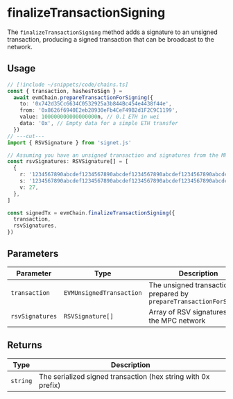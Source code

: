# finalizeTransactionSigning

The `finalizeTransactionSigning` method adds a signature to an unsigned transaction, producing a signed transaction that can be broadcast to the network.

## Usage

```ts twoslash
// [!include ~/snippets/code/chains.ts]
const { transaction, hashesToSign } =
  await evmChain.prepareTransactionForSigning({
    to: '0x742d35Cc6634C0532925a3b844Bc454e4438f44e',
    from: '0x8626f6940E2eb28930eFb4CeF49B2d1F2C9C1199',
    value: 100000000000000000n, // 0.1 ETH in wei
    data: '0x', // Empty data for a simple ETH transfer
  })
// ---cut---
import { RSVSignature } from 'signet.js'

// Assuming you have an unsigned transaction and signatures from the MPC network
const rsvSignatures: RSVSignature[] = [
  {
    r: '1234567890abcdef1234567890abcdef1234567890abcdef1234567890abcdef',
    s: '1234567890abcdef1234567890abcdef1234567890abcdef1234567890abcdef',
    v: 27,
  },
]

const signedTx = evmChain.finalizeTransactionSigning({
  transaction,
  rsvSignatures,
})
```

## Parameters

| Parameter       | Type                     | Description                                                         |
| --------------- | ------------------------ | ------------------------------------------------------------------- |
| `transaction`   | `EVMUnsignedTransaction` | The unsigned transaction prepared by `prepareTransactionForSigning` |
| `rsvSignatures` | `RSVSignature[]`         | Array of RSV signatures from the MPC network                        |

## Returns

| Type     | Description                                                   |
| -------- | ------------------------------------------------------------- |
| `string` | The serialized signed transaction (hex string with 0x prefix) |
